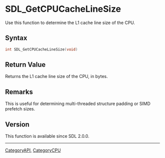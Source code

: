 
= SDL_GetCPUCacheLineSize =
Use this function to determine the L1 cache line size of the CPU.


== Syntax ==
<syntaxhighlight lang='c++'>
int SDL_GetCPUCacheLineSize(void)
</syntaxhighlight>

== Return Value ==
Returns the L1 cache line size of the CPU, in bytes.

== Remarks ==
This is useful for determining multi-threaded structure padding or SIMD prefetch sizes.

== Version ==
This function is available since SDL 2.0.0.


----
[[CategoryAPI]], [[CategoryCPU]]
